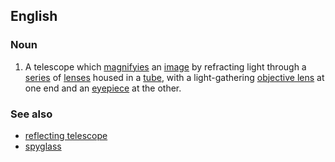 ==English==

===Noun===
{{wikipedia}}
{{en-noun|sg=[[refracting]] [[telescope]]}}

# A telescope which [[magnify]]ies an [[image]] by refracting light through a [[series]] of [[lens]]es housed in a [[tube]], with a light-gathering [[objective lens]] at one end and an [[eyepiece]] at the other.

===See also===
*[[reflecting telescope]]
*[[spyglass]]